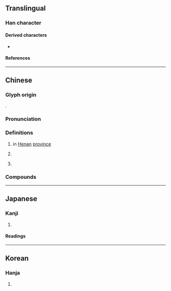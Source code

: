 {{character info/new}}
==Translingual==

===Han character===
{{Han char|rn=85|rad=水|as=06|sn=9|four=31116|canj=EMAM|ids=⿰氵亘}}

====Derived characters====
* {{l|mul|[[𬕠]]}}

====References====
{{Han ref|kx=0622.160|dkj=17421|dj=1018.140|hdz=31602.060|uh=6D39}}

----

==Chinese==
{{zh-forms|alt=𣵨,𣷻}}
{{zh-wp|zh:洹河|en:Huan River}}

===Glyph origin===
{{Han etym}}
{{Han compound|水|亘|alt1=氵|c1=s|c2=p|t1=water|ls=psc}}.

===Pronunciation===
{{zh-pron
|m=huán
|c=wun4,jyun4
|mc=y
|oc=y
|ma=
|cat=pn,a
}}

===Definitions===
{{zh-hanzi}}

# {{zh-div|水|河}} {{w|Huan River}} in [[Henan]] [[province]]
#: {{zh-syn|安陽河}}
# {{lb|zh|literary}} {{zh-used|洹洹|[[magnificent]] [[appearance]] of [[flowing]] [[water]]}}
# {{lb|zh|Buddhism}} {{zh-used|須陀洹|{{w|Sotāpanna}}}}

===Compounds===
{{zh-der|洹水|洹河|洹洹|須陀洹}}

----

==Japanese==

===Kanji===
{{ja-kanji|grade=|rs=水06}}

# {{rfdef|ja|sort=水06}}

====Readings====
{{ja-readings
|on=えん, おん, かん, がん
|kun=
}}

----

==Korean==

===Hanja===
{{ko-hanja|hangeul=원|eumhun=|rv=won|mr=wŏn|y=wen}}

# {{rfdef|ko|sort=水06}}